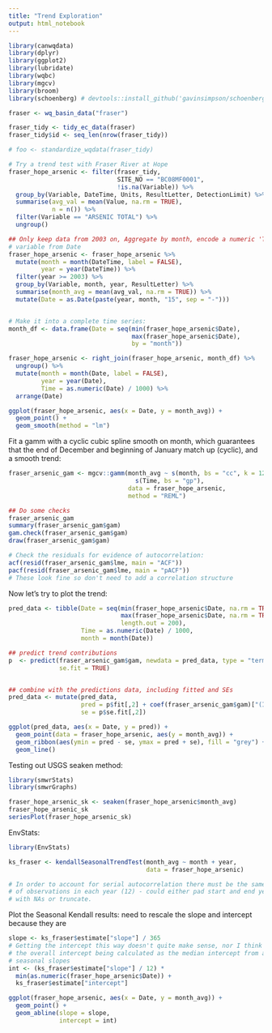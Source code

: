 ```yaml
---
title: "Trend Exploration"
output: html_notebook
---
```


```r
library(canwqdata)
library(dplyr)
library(ggplot2)
library(lubridate)
library(wqbc)
library(mgcv)
library(broom)
library(schoenberg) # devtools::install_github('gavinsimpson/schoenberg')

fraser <- wq_basin_data("fraser")

fraser_tidy <- tidy_ec_data(fraser)
fraser_tidy$id <- seq_len(nrow(fraser_tidy))

# foo <- standardize_wqdata(fraser_tidy)

# Try a trend test with Fraser River at Hope
fraser_hope_arsenic <- filter(fraser_tidy, 
                              SITE_NO == "BC08MF0001", 
                              !is.na(Variable)) %>% 
  group_by(Variable, DateTime, Units, ResultLetter, DetectionLimit) %>% 
  summarise(avg_val = mean(Value, na.rm = TRUE), 
            n = n()) %>% 
  filter(Variable == "ARSENIC TOTAL") %>% 
  ungroup()

## Only keep data from 2003 on, Aggregate by month, encode a numeric 'Time' 
# variable from Date
fraser_hope_arsenic <- fraser_hope_arsenic %>% 
  mutate(month = month(DateTime, label = FALSE), 
         year = year(DateTime)) %>% 
  filter(year >= 2003) %>% 
  group_by(Variable, month, year, ResultLetter) %>% 
  summarise(month_avg = mean(avg_val, na.rm = TRUE)) %>% 
  mutate(Date = as.Date(paste(year, month, "15", sep = "-")))


# Make it into a complete time series:
month_df <- data.frame(Date = seq(min(fraser_hope_arsenic$Date), 
                                  max(fraser_hope_arsenic$Date), 
                                  by = "month"))

fraser_hope_arsenic <- right_join(fraser_hope_arsenic, month_df) %>% 
  ungroup() %>% 
  mutate(month = month(Date, label = FALSE), 
         year = year(Date), 
         Time = as.numeric(Date) / 1000) %>% 
  arrange(Date)

ggplot(fraser_hope_arsenic, aes(x = Date, y = month_avg)) + 
  geom_point() + 
  geom_smooth(method = "lm")
```

Fit a gamm with a cyclic cubic spline smooth on month, which guarantees that the
end of December and beginning of January match up (cyclic), and a smooth trend:
```r

fraser_arsenic_gam <- mgcv::gamm(month_avg ~ s(month, bs = "cc", k = 12) + 
                                   s(Time, bs = "gp"),
                                 data = fraser_hope_arsenic, 
                                 method = "REML")

## Do some checks
fraser_arsenic_gam
summary(fraser_arsenic_gam$gam)
gam.check(fraser_arsenic_gam$gam)
draw(fraser_arsenic_gam$gam)

# Check the residuals for evidence of autocorrelation:
acf(resid(fraser_arsenic_gam$lme, main = "ACF"))
pacf(resid(fraser_arsenic_gam$lme, main = "pACF"))
# These look fine so don't need to add a correlation structure
```

Now let's try to plot the trend:

```r

pred_data <- tibble(Date = seq(min(fraser_hope_arsenic$Date, na.rm = TRUE), 
                               max(fraser_hope_arsenic$Date, na.rm = TRUE), 
                               length.out = 200), 
                    Time = as.numeric(Date) / 1000, 
                    month = month(Date))

## predict trend contributions
p  <- predict(fraser_arsenic_gam$gam, newdata = pred_data, type = "terms", 
              se.fit = TRUE)


## combine with the predictions data, including fitted and SEs
pred_data <- mutate(pred_data, 
                    pred = p$fit[,2] + coef(fraser_arsenic_gam$gam)["(Intercept)"],  
                    se = p$se.fit[,2])

ggplot(pred_data, aes(x = Date, y = pred)) +
  geom_point(data = fraser_hope_arsenic, aes(y = month_avg)) + 
  geom_ribbon(aes(ymin = pred - se, ymax = pred + se), fill = "grey") + 
  geom_line()

```


Testing out USGS seaken method:
```r
library(smwrStats)
library(smwrGraphs)

fraser_hope_arsenic_sk <- seaken(fraser_hope_arsenic$month_avg)
fraser_hope_arsenic_sk
seriesPlot(fraser_hope_arsenic_sk)


```


EnvStats:

```r
library(EnvStats)

ks_fraser <- kendallSeasonalTrendTest(month_avg ~ month + year, 
                                      data = fraser_hope_arsenic)

# In order to account for serial autocorrelation there must be the same number
# of observations in each year (12) - could either pad start and end yearst 
# with NAs or truncate.
```

Plot the Seasonal Kendall results: need to rescale the slope and intercept 
because they are 

```r
slope <- ks_fraser$estimate["slope"] / 365
# Getting the intercept this way doesn't quite make sense, nor I think does 
# the overall intercept being calculated as the median intercept from all the
# seasonal slopes
int <- (ks_fraser$estimate["slope"] / 12) * 
  min(as.numeric(fraser_hope_arsenic$Date)) + 
  ks_fraser$estimate["intercept"]

ggplot(fraser_hope_arsenic, aes(x = Date, y = month_avg)) + 
  geom_point() + 
  geom_abline(slope = slope, 
              intercept = int)
```

